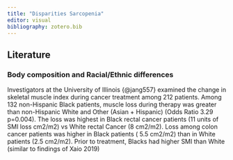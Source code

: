 ```yaml
---
title: "Disparities Sarcopenia"
editor: visual
bibliography: zotero.bib
---
```


## Literature

### Body composition and Racial/Ethnic differences

Investigators at the University of Illinois {@jang557} examined the change in skeletal muscle index during cancer treatment among 212 patients. Among 132 non-Hispanic Black patients, muscle loss during therapy was greater than non-Hispanic White and Other (Asian + Hispanic) (Odds Ratio 3.29 p=0.004). The loss was highest in Black rectal cancer patients (11 units of SMI loss cm2/m2) vs White rectal Cancer (8 cm2/m2). Loss among colon cancer patients was higher in Black patients ( 5.5 cm2/m2) than in White patients (2.5 cm2/m2). Prior to treatment, Blacks had higher SMI than White (similar to findings of Xaio 2019)

### 
